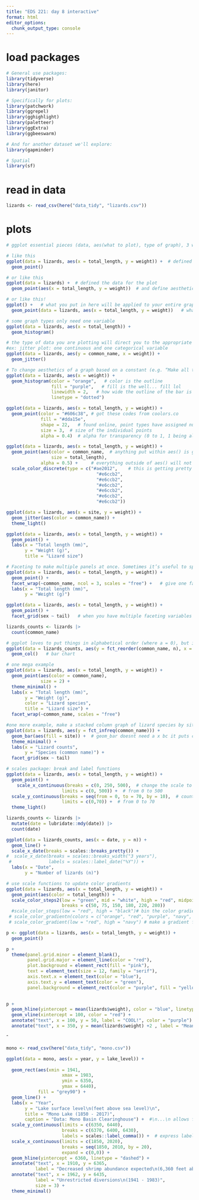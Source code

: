 ```yaml
---
title: "EDS 221: day 8 interactive"
format: html
editor_options: 
  chunk_output_type: console
---
```

# load packages
```r
# General use packages:
library(tidyverse)
library(here)
library(janitor)

# Specifically for plots:
library(patchwork)
library(ggrepel)
library(gghighlight)
library(paletteer)
library(ggExtra)
library(ggbeeswarm)

# And for another dataset we'll explore:
library(gapminder)

# Spatial
library(sf)
```

# read in data
```r
lizards <- read_csv(here("data_tidy", "lizards.csv"))
```

# plots
```r
# ggplot essential pieces (data, aes(what to plot), type of graph), 3 ways (that do the same thing):

# like this
ggplot(data = lizards, aes(x = total_length, y = weight)) +  # defined the data and aestetics for the entire plot
  geom_point()

# or like this
ggplot(data = lizards) +  # defined the data for the plot
  geom_point(aes(x = total_length, y = weight))  # and define aesthetics for each line independently

# or like this!
ggplot() +   # what you put in here will be applied to your entire graphic 
  geom_point(data = lizards, aes(x = total_length, y = weight))   # what you put in here is applied just to this layer. this syntax here where data is defined within the geometry is great for stuff like mapping

```

```r
# some graph types only need one variable
ggplot(data = lizards, aes(x = total_length)) +
  geom_histogram()
```

```r
# the type of data you are plotting will direct you to the appropriate graph type
#ex: jitter plot: one continuous and one categorical variable
ggplot(data = lizards, aes(y = common_name, x = weight)) +
  geom_jitter()
```

```r
# To change aesthetics of a graph based on a constant (e.g. “Make all the points BLUE”), we can add the information directly to the relevant geom_ layer
ggplot(data = lizards, aes(x = weight)) +
  geom_histogram(color = "orange",   # color is the outline
                 fill = "purple",   # fill is the well... fill lol
                 linewidth = 2,   # how wide the outline of the bar is
                 linetype = "dotted") 
```

```r
ggplot(data = lizards, aes(x = total_length, y = weight)) +
  geom_point(color = "#606c38", # got these codes from coolors.co
             fill = "#dda15e",
             shape = 22,   # found online, point types have assigned numbers
             size = 3,  # size of the individual points
             alpha = 0.4)  # alpha for transparency (0 to 1, 1 being all color)
```

```r
ggplot(data = lizards, aes(x = total_length, y = weight)) +
  geom_point(aes(color = common_name,  # anything put within aes() is going to change                                               based on a variable
                 size = total_length),
             alpha = 0.5) +     # everything outside of aes() will not 
  scale_color_discrete(type = c("#ae2012",    # this is getting pretty advanced
                                  "#e6ccb2",
                                  "#e6ccb2",
                                  "#e6ccb2",
                                  "#e6ccb2",
                                  "#e6ccb2",
                                  "#e6ccb2"))

```

```r
ggplot(data = lizards, aes(x = site, y = weight)) +
  geom_jitter(aes(color = common_name)) +
  theme_light()
```

```r
ggplot(data = lizards, aes(x = total_length, y = weight)) +
  geom_point() +
  labs(x = "Total length (mm)",
       y = "Weight (g)",
       title = "Lizard size")
```

```r
# Faceting to make multiple panels at once. Sometimes it’s useful to split up information!
ggplot(data = lizards, aes(x = total_length, y = weight)) +
  geom_point() +
  facet_wrap(~common_name, ncol = 3, scales = "free") +   # give one faceting variable, panels get wrapped into a grid. scales = "free" allows each panel to have their own scale
  labs(x = "Total length (mm)",
       y = "Weight (g)")
```

```r
ggplot(data = lizards, aes(x = total_length, y = weight)) +
  geom_point() +
  facet_grid(sex ~ tail)   # when you have multiple faceting variables
```

```r
lizards_counts <- lizards |>
  count(common_name)

# ggplot loves to put things in alphabetical order (where a = 0), but is rarely the order we want. o we use factor reorder (fct_reorder)
ggplot(data = lizards_counts, aes(y = fct_reorder(common_name, n), x = n)) +
  geom_col()   # bar chart
```

```r
# one mega example
ggplot(data = lizards, aes(x = total_length, y = weight)) +
  geom_point(aes(color = common_name),
             size = 2) +
  theme_minimal() +
  labs(x = "Total length (mm)",
       y = "Weight (g)",
       color = "Lizard species",
       title = "Lizard size") +
  facet_wrap(~common_name, scales = "free")
```

```r
#one more example, make a stacked column graph of lizard species by site:
ggplot(data = lizards, aes(y = fct_infreq(common_name))) +
  geom_bar(aes(fill = site)) +  # geom_bar doesnt need a x bc it puts count on the x axis
  theme_minimal() +
  labs(x = "Lizard counts",
       y = "Species (common name)") +
  facet_grid(sex ~ tail)
```

```r
# scales package: break and label functions
ggplot(data = lizards, aes(x = total_length, y = weight)) +
  geom_point() +
    scale_x_continuous(breaks = c(0, 250, 500),  # change the scale to count by 250
                     limits = c(0, 500)) +  # from 0 to 500
  scale_y_continuous(breaks = seq(from = 0, to = 70, by = 10),  # count by 10
                     limits = c(0,70)) +  # from 0 to 70
  theme_light()
```

```r
lizards_counts <- lizards |>
  mutate(date = lubridate::mdy(date)) |>
  count(date)

ggplot(data = lizards_counts, aes(x = date, y = n)) +
  geom_line() +
  scale_x_date(breaks = scales::breaks_pretty()) +
#  scale_x_date(breaks = scales::breaks_width("3 years"),
 #              labels = scales::label_date("%Y")) +
  labs(x = "Date",
       y = "Number of lizards (n)")
```

```r
# use scale functions to update color gradients
ggplot(data = lizards, aes(x = total_length, y = weight)) +
  geom_point(aes(color = total_length)) + 
  scale_color_steps2(low = "green", mid = "white", high = "red", midpoint = 150, 
                     breaks = c(50, 75, 150, 180, 220, 280))
  #scale_color_steps(low = "red", high = "black")# bin the color gradient into a few colors
 # scale_color_gradientn(colors = c("orange", "red", "purple", "navy", "black")) # pick as many colors as you want to make the gradient
 # scale_color_gradient(low = "red", high = "navy") # make a gradient from one color to another

```

```r
p <- ggplot(data = lizards, aes(x = total_length, y = weight)) +
  geom_point()

p + 
  theme(panel.grid.minor = element_blank(),
        panel.grid.major = element_line(color = "red"),
        plot.background = element_rect(fill = "pink"),
        text = element_text(size = 12, family = "serif"),
        axis.text.x = element_text(color = "blue"),
        axis.text.y = element_text(color = "green"),
        panel.background = element_rect(color = "purple", fill = "yellow"))
  
```

```r
p +
  geom_hline(yintercept = mean(lizards$weight), color = "blue", linetype = "dashed") +
  geom_vline(xintercept = 100, color = "red") +
  annotate("text", x = 100, y = 50, label = "COOL!", color = "purple") +
  annotate("text", x = 350, y = mean(lizards$weight) +2 , label = "Mean weight")
```

ˆ
```r
mono <- read_csv(here("data_tidy", "mono.csv"))

ggplot(data = mono, aes(x = year, y = lake_level)) +
 
  geom_rect(aes(xmin = 1941,
                     xmax = 1983,
                     ymin = 6350,
                     ymax = 6440),
            fill = "grey90") + 
  geom_line() +
  labs(x = "Year", 
       y = "Lake surface level\n(feet above sea level)\n",
       title = "Mono Lake (1850 - 2017)", 
       caption = "Data: Mono Basin Clearinghouse") +  #\n...\n allows for text on a seperate line
  scale_y_continuous(limits = c(6350, 6440),
                     breaks = c(6370, 6400, 6430),
                     labels = scales::label_comma()) +  # express label with tick
  scale_x_continuous(limits = c(1850, 2020),
                     breaks = seq(1850, 2010, by = 20),
                     expand = c(0,0)) +
  geom_hline(yintercept = 6360, linetype = "dashed") +
  annotate("text", x = 1910, y = 6365,
           label = "Decreased shrimp abundance expected\n(6,360 feet above sea level)") +
  annotate("text", x = 1962, y = 6435,
           label = "Unrestricted diversions\n(1941 - 1983)",
           size = 3) +
  theme_minimal()
  
```



